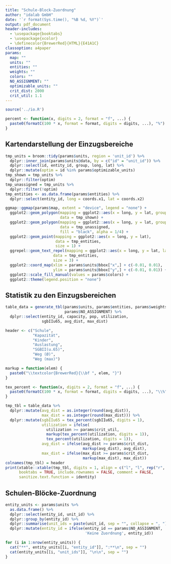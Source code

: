 ```yaml
---
title: "Schule-Block-Zuordnung"
author: "idalab GmbH"
date: '`r format(Sys.time(), "%B %d, %Y")`'
output: pdf_document
header-includes:
  - \usepackage{booktabs}
  - \usepackage{xcolor}
  - \definecolor{BrewerRed}{HTML}{E41A1C}
classoption: a4paper
params:
  map: ""
  units: ""
  entities: ""
  weights: ""
  colors: ""
  NO_ASSIGNMENT: ""
  optimizable_units: ""
  crit_dist: 2000
  crit_util: 1.1
---
```


```r
source('../io.R')
```

```r
percent <- function(x, digits = 2, format = "f", ...) {
  paste0(formatC(100 * x, format = format, digits = digits, ...), "%")
}
```

## Kartendarstellung der Einzugsbereiche

```r
tmp_units = broom::tidy(params$units, region = 'unit_id') %>%
  dplyr::inner_join(params$units@data, by = c("id" = "unit_id")) %>%
  dplyr::select(id, entity_id, group, long, lat) %>%
  dplyr::mutate(optim = id %in% params$optimizable_units)
tmp_shown = tmp_units %>%
  dplyr::filter(optim)
tmp_unassigned = tmp_units %>%
  dplyr::filter(!optim)
tmp_entities <- as.data.frame(params$entities) %>%
  dplyr::select(entity_id, long = coords.x1, lat = coords.x2)

ggmap::ggmap(params$map, extent = "device", legend = "none") +
  ggplot2::geom_polygon(mapping = ggplot2::aes(x = long, y = lat, group = group, fill = entity_id),
                        data = tmp_shown) +
  ggplot2::geom_polygon(mapping = ggplot2::aes(x = long, y = lat, group = group),
                        data = tmp_unassigned,
                        fill = "black", alpha = 1/4) +
  ggplot2::geom_point(mapping = ggplot2::aes(x = long, y = lat),
                      data = tmp_entities,
                      size = 1) +
  ggrepel::geom_text_repel(mapping = ggplot2::aes(x = long, y = lat, label = entity_id),
                     data = tmp_entities,
                     size = 3) +
  ggplot2::coord_map(xlim = params$units@bbox["x",] + c(-0.01, 0.01),
                     ylim = params$units@bbox["y",] + c(-0.01, 0.01)) +
  ggplot2::scale_fill_manual(values = params$colors) +
  ggplot2::theme(legend.position = "none")
```

## Statistik zu den Einzugsbereichen

```r
table_data = generate_tbl(params$units, params$entities, params$weights,
                          params$NO_ASSIGNMENT) %>%
  dplyr::select(entity_id, capacity, pop, utilization,
                sgbIIu65, avg_dist, max_dist)

header <- c("Schule",
            "Kapazität",
            "Kinder",
            "Auslastung",
            "SGBII(u.65)",
            "Weg (Ø)",
            "Weg (max)")
```

```r
markup = function(elem) {
  paste0("\\textcolor{BrewerRed}{\\bf ", elem, "}")
}

tex_percent <- function(x, digits = 2, format = "f", ...) {
  paste0(formatC(100 * x, format = format, digits = digits, ...), "\\%")
}
```

```r
tmp_tbl = table_data %>%
  dplyr::mutate(avg_dist = as.integer(round(avg_dist)),
                max_dist = as.integer(round(max_dist))) %>%
  dplyr::mutate(sgbIIu65 = tex_percent(sgbIIu65, digits = 1),
                utilization = ifelse(
                  utilization >= params$crit_util,
                  markup(tex_percent(utilization, digits = 1)),
                  tex_percent(utilization, digits = 1)),
                avg_dist = ifelse(avg_dist >= params$crit_dist,
                                  markup(avg_dist), avg_dist),
                max_dist = ifelse(max_dist >= params$crit_dist,
                                  markup(max_dist), max_dist))
colnames(tmp_tbl) = header
print(xtable::xtable(tmp_tbl, digits = 1, align = c("l", "l", rep("r", times = 6))),
      booktabs = TRUE, include.rownames = FALSE, comment = FALSE,
      sanitize.text.function = identity)
```

## Schulen-Blöcke-Zuordnung

```r
entity_units <- params$units %>%
  as.data.frame() %>%
  dplyr::select(entity_id, unit_id) %>%
  dplyr::group_by(entity_id) %>%
  dplyr::summarise(unit_ids = paste(unit_id, sep = "", collapse = ", ")) %>%
  dplyr::mutate(entity_id = ifelse(entity_id == params$NO_ASSIGNMENT,
                                   'Keine Zuordnung', entity_id))

for (i in 1:nrow(entity_units)) {
  cat("**", entity_units[[i, "entity_id"]], ":**\n", sep = "")
  cat(entity_units[[i, "unit_ids"]], "\n\n", sep = "")
}
```
